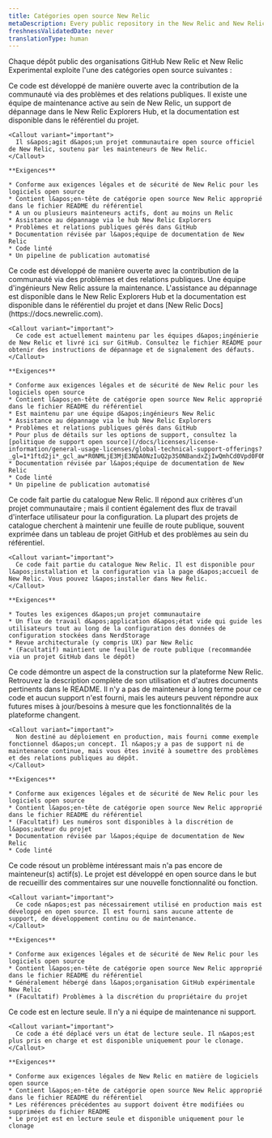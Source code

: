 ```yaml
---
title: Catégories open source New Relic
metaDescription: Every public repository in the New Relic and New Relic Experimental GitHub organizations leverages one of the open source categories.
freshnessValidatedDate: never
translationType: human
---
```


Chaque dépôt public des organisations GitHub New Relic et New Relic Experimental exploite l&apos;une des catégories open source suivantes :

<CollapserGroup>
  <Collapser id="community-project" title="Projet communautaire">
    Ce code est développé de manière ouverte avec la contribution de la communauté via des problèmes et des relations publiques. Il existe une équipe de maintenance active au sein de New Relic, un support de dépannage dans le New Relic Explorers Hub, et la documentation est disponible dans le référentiel du projet.

    <Callout variant="important">
      Il s&apos;agit d&apos;un projet communautaire open source officiel de New Relic, soutenu par les mainteneurs de New Relic.
    </Callout>

    **Exigences**

    * Conforme aux exigences légales et de sécurité de New Relic pour les logiciels open source
    * Contient l&apos;en-tête de catégorie open source New Relic approprié dans le fichier README du référentiel
    * A un ou plusieurs mainteneurs actifs, dont au moins un Relic
    * Assistance au dépannage via le hub New Relic Explorers
    * Problèmes et relations publiques gérés dans GitHub
    * Documentation révisée par l&apos;équipe de documentation de New Relic
    * Code linté
    * Un pipeline de publication automatisé
  </Collapser>

  <Collapser id="community-plus" title="Communauté Plus">
    Ce code est développé de manière ouverte avec la contribution de la communauté via des problèmes et des relations publiques. Une équipe d&apos;ingénieurs New Relic assure la maintenance. L&apos;assistance au dépannage est disponible dans le New Relic Explorers Hub et la documentation est disponible dans le référentiel du projet et dans [New Relic Docs](https://docs.newrelic.com).

    <Callout variant="important">
      Ce code est actuellement maintenu par les équipes d&apos;ingénierie de New Relic et livré ici sur GitHub. Consultez le fichier README pour obtenir des instructions de dépannage et de signalement des défauts.
    </Callout>

    **Exigences**

    * Conforme aux exigences légales et de sécurité de New Relic pour les logiciels open source
    * Contient l&apos;en-tête de catégorie open source New Relic approprié dans le fichier README du référentiel
    * Est maintenu par une équipe d&apos;ingénieurs New Relic
    * Assistance au dépannage via le hub New Relic Explorers
    * Problèmes et relations publiques gérés dans GitHub
    * Pour plus de détails sur les options de support, consultez la [politique de support open source](/docs/licenses/license-information/general-usage-licenses/global-technical-support-offerings?_gl=1*1ftd2ji*_gcl_aw*R0NMLjE3MjE3NDA0NzIuQ2p3S0NBandxZjIwQmhCd0Vpd0F0N2R0ZGQxa01LaHBmazl1OFNQZTlTRU02eHZ1UThaZXk3dVdoQ3F2Y09iX2JzOFJpbENRUDlwZVpob0NGdkFRQXZEX0J3RQ..*_gcl_au*MTUzNzk1ODMxOS4xNzIwNDI5NDM0*_ga*NzE1OTA0NDA1LjE3MjA0Mjk0MzU.*_ga_R5EF3MCG7B*MTcyNzQxNzgxOS4yMjIuMS4xNzI3NDE4OTQxLjYwLjEuMjI2NDAzOTc2)
    * Documentation révisée par l&apos;équipe de documentation de New Relic
    * Code linté
    * Un pipeline de publication automatisé
  </Collapser>

  <Collapser id="one-catalog" title="Catalogue New Relic">
    Ce code fait partie du catalogue New Relic. Il répond aux critères d&apos;un projet communautaire ; mais il contient également des flux de travail d&apos;interface utilisateur pour la configuration. La plupart des projets de catalogue cherchent à maintenir une feuille de route publique, souvent exprimée dans un tableau de projet GitHub et des problèmes au sein du référentiel.

    <Callout variant="important">
      Ce code fait partie du catalogue New Relic. Il est disponible pour l&apos;installation et la configuration via la page d&apos;accueil de New Relic. Vous pouvez l&apos;installer dans New Relic.
    </Callout>

    **Exigences**

    * Toutes les exigences d&apos;un projet communautaire
    * Un flux de travail d&apos;application d&apos;état vide qui guide les utilisateurs tout au long de la configuration des données de configuration stockées dans NerdStorage
    * Revue architecturale (y compris UX) par New Relic
    * (Facultatif) maintient une feuille de route publique (recommandée via un projet GitHub dans le dépôt)
  </Collapser>

  <Collapser id="example-code" title="Exemple de code">
    Ce code démontre un aspect de la construction sur la plateforme New Relic. Retrouvez la description complète de son utilisation et d&apos;autres documents pertinents dans le README. Il n&apos;y a pas de mainteneur à long terme pour ce code et aucun support n&apos;est fourni, mais les auteurs peuvent répondre aux futures mises à jour/besoins à mesure que les fonctionnalités de la plateforme changent.

    <Callout variant="important">
      Non destiné au déploiement en production, mais fourni comme exemple fonctionnel d&apos;un concept. Il n&apos;y a pas de support ni de maintenance continue, mais vous êtes invité à soumettre des problèmes et des relations publiques au dépôt.
    </Callout>

    **Exigences**

    * Conforme aux exigences légales et de sécurité de New Relic pour les logiciels open source
    * Contient l&apos;en-tête de catégorie open source New Relic approprié dans le fichier README du référentiel
    * (Facultatif) Les numéros sont disponibles à la discrétion de l&apos;auteur du projet
    * Documentation révisée par l&apos;équipe de documentation de New Relic
    * Code linté
  </Collapser>

  <Collapser id="experimental" title="New Relic Expérimental">
    Ce code résout un problème intéressant mais n&apos;a pas encore de mainteneur(s) actif(s). Le projet est développé en open source dans le but de recueillir des commentaires sur une nouvelle fonctionnalité ou fonction.

    <Callout variant="important">
      Ce code n&apos;est pas nécessairement utilisé en production mais est développé en open source. Il est fourni sans aucune attente de support, de développement continu ou de maintenance.
    </Callout>

    **Exigences**

    * Conforme aux exigences légales et de sécurité de New Relic pour les logiciels open source
    * Contient l&apos;en-tête de catégorie open source New Relic approprié dans le fichier README du référentiel
    * Généralement hébergé dans l&apos;organisation GitHub expérimentale New Relic
    * (Facultatif) Problèmes à la discrétion du propriétaire du projet
  </Collapser>

  <Collapser id="archived" title="archivé">
    Ce code est en lecture seule. Il n&apos;y a ni équipe de maintenance ni support.

    <Callout variant="important">
      Ce code a été déplacé vers un état de lecture seule. Il n&apos;est plus pris en charge et est disponible uniquement pour le clonage.
    </Callout>

    **Exigences**

    * Conforme aux exigences légales de New Relic en matière de logiciels open source
    * Contient l&apos;en-tête de catégorie open source New Relic approprié dans le fichier README du référentiel
    * Les références précédentes au support doivent être modifiées ou supprimées du fichier README
    * Le projet est en lecture seule et disponible uniquement pour le clonage
  </Collapser>
</CollapserGroup>